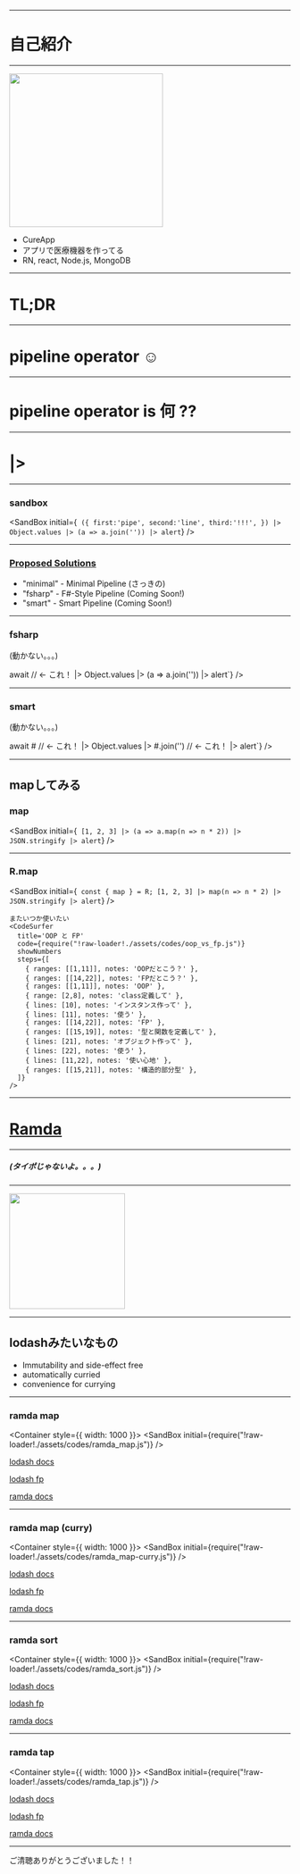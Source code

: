 

<Top
  title="pipeline operator"
  twitterImage="https://i.gyazo.com/f0494cffefb029477b92c4be2bea7646.png"
  eventName="#WeJS @24th"
/>

---
# 自己紹介
---
<img src="https://i.gyazo.com/87d23d84bc93c83bb165c9d2f239f703.png" width="275"/>

- CureApp
- アプリで医療機器を作ってる
- RN, react, Node.js, MongoDB

---
# TL;DR
---
# pipeline operator ☺ ️
---
# pipeline operator is 何 ??
---
# |>
---
### sandbox
<SandBox
  initial={`
({
  first:'pipe',
  second:'line',
  third:'!!!',
})
  |> Object.values
  |> (a => a.join(''))
  |> alert`}
/>

---
### [Proposed Solutions](https://babeljs.io/blog/2018/07/19/whats-happening-with-the-pipeline-proposal#proposed-solutions)

- "minimal" -  Minimal Pipeline (さっきの)
- "fsharp" -  F#-Style Pipeline (Coming Soon!)
- "smart" -  Smart Pipeline (Coming Soon!)

---
### fsharp
<div>
  <p style={{ fontSize: 20 }}>(動かない。。。)</p>
  <SandBox
    initial={`
Promise.resolve({
  first:'pipe',
  second:'line',
  third:'!!!',
})
  |> await // <- これ！
  |> Object.values
  |> (a => a.join(''))
  |> alert`}
  />
</div>

---
### smart
<div>
  <p style={{ fontSize: 20 }}>(動かない。。。)</p>
  <SandBox
    initial={`
({
  first:'pipe',
  second:'line',
  third:'!!!',
})
  |> await # // <- これ！
  |> Object.values
  |> #.join('') // <- これ！
  |> alert`}
  />
</div>

---
mapしてみる
---
### map
<SandBox
  initial={`
[1, 2, 3]
  |> (a => a.map(n => n * 2))
  |> JSON.stringify
  |> alert`}
/>

---
### R.map
<SandBox
  initial={`
const { map } = R;
[1, 2, 3]
  |> map(n => n * 2)
  |> JSON.stringify
  |> alert`}
/>

```notes
またいつか使いたい
<CodeSurfer
  title='OOP と FP'
  code={require("!raw-loader!./assets/codes/oop_vs_fp.js")}
  showNumbers
  steps={[
    { ranges: [[1,11]], notes: 'OOPだとこう？' },
    { ranges: [[14,22]], notes: 'FPだとこう？' },
    { ranges: [[1,11]], notes: 'OOP' },
    { range: [2,8], notes: 'class定義して' },
    { lines: [10], notes: 'インスタンス作って' },
    { lines: [11], notes: '使う' },
    { ranges: [[14,22]], notes: 'FP' },
    { ranges: [[15,19]], notes: '型と関数を定義して' },
    { lines: [21], notes: 'オブジェクト作って' },
    { lines: [22], notes: '使う' },
    { lines: [11,22], notes: '使い心地' },
    { ranges: [[15,21]], notes: '構造的部分型' },
  ]}
/>
```

---
# [Ramda](https://ramdajs.com/)

---
##### (タイポじゃないよ。。。)

---
<img src="https://i.gyazo.com/0fb75025d51989473b6823fd31da7906.png" width="207"/>

---
lodashみたいなもの
---
- Immutability and side-effect free
- automatically curried
- convenience for currying

---
### ramda map
<Container style={{ width: 1000 }}>
  <Row>
    <Col sm={12} md={6}>
      <SandBox
        initial={require("!raw-loader!./assets/codes/ramda_map.js")}
      />
    </Col>
    <Col sm={12} md={6}>
      <p><a href='https://lodash.com/docs/4.17.10'>lodash docs</a></p>
      <p><a href='https://github.com/lodash/lodash/tree/4.17.10-npm/fp'>lodash fp</a></p>
      <p><a href='https://ramdajs.com/docs/'>ramda docs</a></p>
    </Col>
  </Row>
</Container>

---
### ramda map (curry)
<Container style={{ width: 1000 }}>
  <Row>
    <Col sm={12} md={6}>
      <SandBox
        initial={require("!raw-loader!./assets/codes/ramda_map-curry.js")}
      />
    </Col>
    <Col sm={12} md={6}>
      <p><a href='https://lodash.com/docs/4.17.10'>lodash docs</a></p>
      <p><a href='https://github.com/lodash/lodash/tree/4.17.10-npm/fp'>lodash fp</a></p>
      <p><a href='https://ramdajs.com/docs/'>ramda docs</a></p>
    </Col>
  </Row>
</Container>

---
### ramda sort
<Container style={{ width: 1000 }}>
  <Row>
    <Col sm={12} md={6}>
      <SandBox
        initial={require("!raw-loader!./assets/codes/ramda_sort.js")}
      />
    </Col>
    <Col sm={12} md={6}>
      <p><a href='https://lodash.com/docs/4.17.10'>lodash docs</a></p>
      <p><a href='https://github.com/lodash/lodash/tree/4.17.10-npm/fp'>lodash fp</a></p>
      <p><a href='https://ramdajs.com/docs/'>ramda docs</a></p>
    </Col>
  </Row>
</Container>

---
### ramda tap
<Container style={{ width: 1000 }}>
  <Row>
    <Col sm={12} md={6}>
      <SandBox
        initial={require("!raw-loader!./assets/codes/ramda_tap.js")}
      />
    </Col>
    <Col sm={12} md={6}>
      <p><a href='https://lodash.com/docs/4.17.10'>lodash docs</a></p>
      <p><a href='https://github.com/lodash/lodash/tree/4.17.10-npm/fp'>lodash fp</a></p>
      <p><a href='https://ramdajs.com/docs/'>ramda docs</a></p>
    </Col>
  </Row>
</Container>

---
ご清聴ありがとうございました！！
